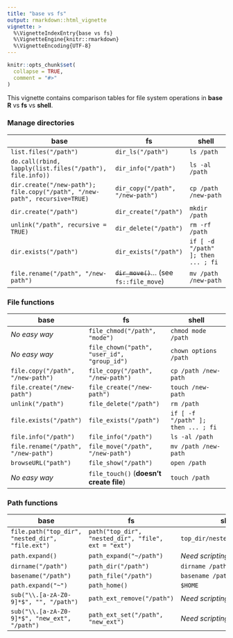 ```yaml
---
title: "base vs fs"
output: rmarkdown::html_vignette
vignette: >
  %\VignetteIndexEntry{base vs fs}
  %\VignetteEngine{knitr::rmarkdown}
  %\VignetteEncoding{UTF-8}
---
```


```r
knitr::opts_chunk$set(
  collapse = TRUE,
  comment = "#>"
)
```

This vignette contains comparison tables for file system operations in **base R** vs **fs** vs **shell**.

### Manage directories

| base                                                                       | fs                                        | shell                              |
|----------------------------------------------------------------------------+-------------------------------------------+------------------------------------|
| `list.files("/path")`                                                      | `dir_ls("/path")`                         | `ls /path`                         |
| `do.call(rbind, lapply(list.files("/path"), file.info))`                   | `dir_info("/path")`                       | `ls -al /path`                     |
| `dir.create("/new-path"); file.copy("/path", "/new-path", recursive=TRUE)` | `dir_copy("/path", "/new-path")`          | `cp /path /new-path`               |
| `dir.create("/path")`                                                      | `dir_create("/path")`                     | `mkdir /path`                      |
| `unlink("/path", recursive = TRUE)`                                        | `dir_delete("/path")`                     | `rm -rf /path`                     |
| `dir.exists("/path")`                                                      | `dir_exists("/path")`                     | `if [ -d "/path" ]; then ... ; fi` |
| `file.rename("/path", "/new-path")`                                        | ~~`dir_move()`~~... (see `fs::file_move`) | `mv /path /new-path`               |


### File functions

| base                                | fs                                          | shell                              |
|-------------------------------------+---------------------------------------------+------------------------------------|
| *No easy way*                       | `file_chmod("/path", "mode")`               | `chmod mode /path`                 |
| *No easy way*                       | `file_chown("path", "user_id", "group_id")` | `chown options /path `             |
| `file.copy("/path", "/new-path")`   | `file_copy("/path", "/new-path")`           | `cp /path /new-path`               |
| `file.create("/new-path")`          | `file_create("/new-path")`                  | `touch /new-path`                  |
| `unlink("/path")`                   | `file_delete("/path")`                      | `rm /path`                         |
| `file.exists("/path")`              | `file_exists("/path")`                      | `if [ -f "/path" ]; then ... ; fi` |
| `file.info("/path")`                | `file_info("/path")`                        | `ls -al /path`                     |
| `file.rename("/path", "/new-path")` | `file_move("/path", "/new-path")`           | `mv /path /new-path`               |
| `browseURL("path")`                 | `file_show("/path")`                        | `open /path`                       |
| *No easy way*                       | `file_touch()` (**doesn't create file**)    | `touch /path`                      |

### Path functions

| base                                             | fs                                                   | shell                         |
|--------------------------------------------------+------------------------------------------------------+-------------------------------|
| `file.path("top_dir", "nested_dir", "file.ext")` | `path("top_dir", "nested_dir", "file", ext = "ext")` | `top_dir/nested_dir/file.ext` |
| `path.expand()`                                  | `path_expand("~/path")`                              | *Need scripting.*             |
| `dirname("/path")`                               | `path_dir("/path")`                                  | `dirname /path`               |
| `basename("/path")`                              | `path_file("/path")`                                 | `basename /path`              |
| `path.expand("~")`                               | `path_home()`                                        | `$HOME`                       |
| `sub("\\.[a-zA-Z0-9]*$", "", "/path")`           | `path_ext_remove("/path")`                           | *Need scripting.*             |
| `sub("\\.[a-zA-Z0-9]*$", "new_ext", "/path")`    | `path_ext_set("/path", "new_ext")`                   | *Need scripting.*             |
